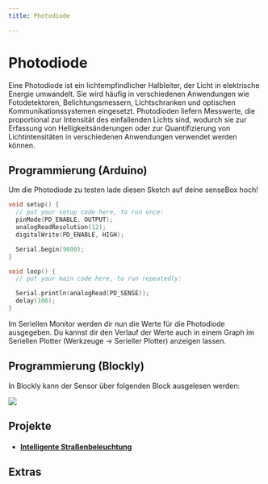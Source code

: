 ```yaml
---
title: Photodiode

---
```



# Photodiode
Eine Photodiode ist ein lichtempfindlicher Halbleiter, der Licht in elektrische Energie umwandelt. Sie wird häufig in verschiedenen Anwendungen wie Fotodetektoren, Belichtungsmessern, Lichtschranken und optischen Kommunikationssystemen eingesetzt. Photodioden liefern Messwerte, die proportional zur Intensität des einfallenden Lichts sind, wodurch sie zur Erfassung von Helligkeitsänderungen oder zur Quantifizierung von Lichtintensitäten in verschiedenen Anwendungen verwendet werden können.
<AlertBox type="success" title="Photodiode onBoard!" description="Die Photodiode ist auf der MCU S2 verbaut! Du musst hier also nichts weiter anschließen." />

## Programmierung (Arduino)

Um die Photodiode zu testen lade diesen Sketch auf deine senseBox hoch!

```cpp
void setup() {
  // put your setup code here, to run once:
  pinMode(PD_ENABLE, OUTPUT);
  analogReadResolution(12);
  digitalWrite(PD_ENABLE, HIGH);

  Serial.begin(9600);
}

void loop() {
  // put your main code here, to run repeatedly:

  Serial.println(analogRead(PD_SENSE));
  delay(100);
}
```

Im Seriellen Monitor werden dir nun die Werte für die Photodiode ausgegeben. Du kannst dir den Verlauf der Werte auch in einem Graph im Seriellen Plotter (Werkzeuge -> Serieller Plotter) anzeigen lassen.

## Programmierung (Blockly)

In Blockly kann der Sensor über folgenden Block ausgelesen werden:

![](/img/hardware-bilder/photodiode/photodiode_block.svg)

## Projekte

* #### [Intelligente Straßenbeleuchtung](https://sensebox.de/projects/de/2024-01-10-stra%C3%9Fenbeleuchtung_s2)

## Extras